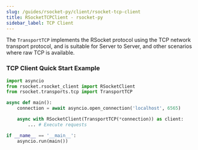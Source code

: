 ```yaml
---
slug: /guides/rsocket-py/client/rsocket-tcp-client
title: RSocketTCPClient - rsocket-py
sidebar_label: TCP Client
---
```


The `TransportTCP` implements the RSocket protocol using the TCP network transport protocol,
and is suitable for Server to Server, and other scenarios where raw TCP is available.


### TCP Client Quick Start Example

```py
import asyncio
from rsocket.rsocket_client import RSocketClient
from rsocket.transports.tcp import TransportTCP

async def main():
    connection = await asyncio.open_connection('localhost', 6565)

    async with RSocketClient(TransportTCP(*connection)) as client:
        ... # Execute requests

if __name__ == '__main__':
    asyncio.run(main())
```
